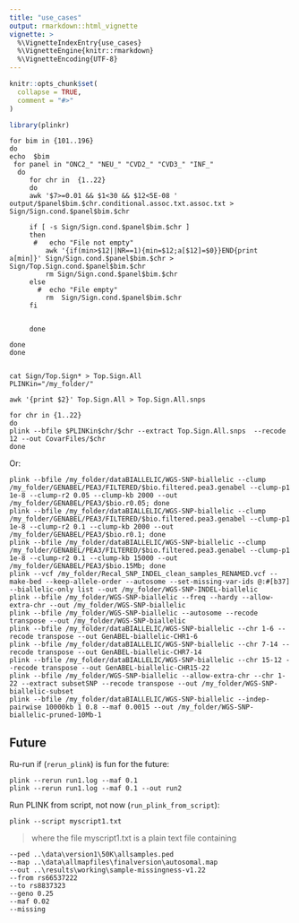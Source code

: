 ```yaml
---
title: "use_cases"
output: rmarkdown::html_vignette
vignette: >
  %\VignetteIndexEntry{use_cases}
  %\VignetteEngine{knitr::rmarkdown}
  %\VignetteEncoding{UTF-8}
---
```


```r
knitr::opts_chunk$set(
  collapse = TRUE,
  comment = "#>"
)
```

```r
library(plinkr)
```



```
for bim in {101..196}
do   
echo  $bim
 for panel in "ONC2_" "NEU_" "CVD2_" "CVD3_" "INF_"
  do
     for chr in  {1..22}
     do
	 awk '$7>=0.01 && $1<30 && $12<5E-08 ' output/$panel$bim.$chr.conditional.assoc.txt.assoc.txt > Sign/Sign.cond.$panel$bim.$chr

	 if [ -s Sign/Sign.cond.$panel$bim.$chr ]
	 then
	  #   echo "File not empty"
	     awk '{if(min>$12||NR==1){min=$12;a[$12]=$0}}END{print a[min]}' Sign/Sign.cond.$panel$bim.$chr > Sign/Top.Sign.cond.$panel$bim.$chr
	     rm Sign/Sign.cond.$panel$bim.$chr
	 else
	   #  echo "File empty"
	     rm  Sign/Sign.cond.$panel$bim.$chr
	 fi


     done 

done
done


cat Sign/Top.Sign* > Top.Sign.All
PLINKin="/my_folder/"

awk '{print $2}' Top.Sign.All > Top.Sign.All.snps

for chr in {1..22}
do
plink --bfile $PLINKin$chr/$chr --extract Top.Sign.All.snps  --recode 12 --out CovarFiles/$chr
done
```

Or:

```
plink --bfile /my_folder/dataBIALLELIC/WGS-SNP-biallelic --clump /my_folder/GENABEL/PEA3/FILTERED/$bio.filtered.pea3.genabel --clump-p1 1e-8 --clump-r2 0.05 --clump-kb 2000 --out /my_folder/GENABEL/PEA3/$bio.r0.05; done
plink --bfile /my_folder/dataBIALLELIC/WGS-SNP-biallelic --clump /my_folder/GENABEL/PEA3/FILTERED/$bio.filtered.pea3.genabel --clump-p1 1e-8 --clump-r2 0.1 --clump-kb 2000 --out /my_folder/GENABEL/PEA3/$bio.r0.1; done
plink --bfile /my_folder/dataBIALLELIC/WGS-SNP-biallelic --clump /my_folder/GENABEL/PEA3/FILTERED/$bio.filtered.pea3.genabel --clump-p1 1e-8 --clump-r2 0.1 --clump-kb 15000 --out /my_folder/GENABEL/PEA3/$bio.15Mb; done
plink --vcf /my_folder/Recal_SNP_INDEL_clean_samples_RENAMED.vcf --make-bed --keep-allele-order --autosome --set-missing-var-ids @:#[b37] --biallelic-only list --out /my_folder/WGS-SNP-INDEL-biallelic
plink --bfile /my_folder/WGS-SNP-biallelic --freq --hardy --allow-extra-chr --out /my_folder/WGS-SNP-biallelic
plink --bfile /my_folder/WGS-SNP-biallelic --autosome --recode transpose --out /my_folder/WGS-SNP-biallelic
plink --bfile /my_folder/dataBIALLELIC/WGS-SNP-biallelic --chr 1-6 --recode transpose --out GenABEL-biallelic-CHR1-6
plink --bfile /my_folder/dataBIALLELIC/WGS-SNP-biallelic --chr 7-14 --recode transpose --out GenABEL-biallelic-CHR7-14
plink --bfile /my_folder/dataBIALLELIC/WGS-SNP-biallelic --chr 15-12 --recode transpose --out GenABEL-biallelic-CHR15-22
plink --bfile /my_folder/WGS-SNP-biallelic --allow-extra-chr --chr 1-22 --extract subsetSNP --recode transpose --out /my_folder/WGS-SNP-biallelic-subset
plink --bfile /my_folder/dataBIALLELIC/WGS-SNP-biallelic --indep-pairwise 10000kb 1 0.8 --maf 0.0015 --out /my_folder/WGS-SNP-biallelic-pruned-10Mb-1
```

## Future

Ru-run if (`rerun_plink`) is fun for the future:

```
plink --rerun run1.log --maf 0.1
plink --rerun run1.log --maf 0.1 --out run2
```

Run PLINK from script, not now (`run_plink_from_script`):

```
plink --script myscript1.txt
```

> where the file myscript1.txt is a plain text file containing

```
--ped ..\data\version1\50K\allsamples.ped 
--map ..\data\allmapfiles\finalversion\autosomal.map 
--out ..\results\working\sample-missingness-v1.22
--from rs66537222
--to rs8837323 
--geno 0.25
--maf 0.02
--missing
```
